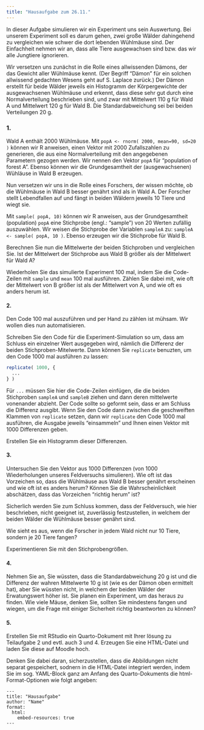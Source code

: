```yaml
---
title: "Hausaufgabe zum 26.11."
---
```


In dieser Aufgabe simulieren wir ein Experiment uns sein Auswertung. Bei unserem Experiment soll es darum gehen, zwei große Wälder dahingehend zu vergleichen wie schwer die dort lebenden Wühlmäuse sind. Der Einfachheit nehmen wir an, dass alle Tiere ausgewachsen sind bzw. das wir alle Jungtiere ignorieren.

Wir versetzen uns zunächst in die Rolle eines allwissenden Dämons, der das Gewicht aller Wühlmäuse kennt. (Der Begriff "Dämon" für ein solchen allwissend gedachten Wesens geht auf S. Laplace zurück.) Der Dämon erstellt für beide Wälder jeweils ein Histogramm der Körpergewichte der ausgewachsenen Wühlmäuse und erkennt, dass diese sehr gut durch eine Normalverteilung beschrieben sind, und zwar mit Mittelwert 110 g für Wald A und Mittelwert 120 g für Wald B. Die Standardabweichung sei bei beiden Verteilungen 20 g.

### 1.

Wald A enthält 2000 Wühlmäuse. Mit `popA <- rnorm( 2000, mean=90, sd=20 )` können wir R anweisen, einen Vektor mit 2000 Zufallszahlen zu generieren, die aus eine Normalverteilung mit den angegebenen Parametern gezogen werden. Wir nennen den Vektor `popA` für "population of forest A". Ebenso können wir die Grundgesamtheit der (ausgewachsenen) Wühläuse in Wald B erzeugen.

Nun versetzen wir uns in die Rolle eines Forschers, der wissen möchte, ob die Wühlmäuse in Wald B besser genährt sind als in Wald A. Der Forscher stellt Lebendfallen auf und fängt in beiden Wäldern jeweils 10 Tiere und wiegt sie.

Mit `sample( popA, 10)` können wir R anweisen, aus der Grundgesamtheit (population) `popA` eine Stichprobe (engl.: "sample") von 20 Werten zufällig auszuwählen. Wir weisen die Stichprobe der Variablen `sampleA` zu: `sampleA <- sample( popA, 10 )`. Ebenso erzeugen wir die Stichprobe für Wald B.

Berechnen Sie nun die Mittelwerte der beiden Stichproben und vergleichen Sie. Ist der Mittelwert der Stichprobe aus Wald B größer als der Mittelwert für Wald A?

Wiederholen Sie das simulierte Experiment 100 mal, indem Sie die Code-Zeilen mit `sample` und `mean` 100 mal ausführen. Zählen Sie dabei mit, wie oft der Mittelwert von B größer ist als der Mittelwert von A, und wie oft es anders herum ist.

#### 2.

Den Code 100 mal auszuführen und per Hand zu zählen ist mühsam. Wir wollen dies nun automatisieren.

Schreiben Sie den Code für die Experiment-Simulation so um, dass am Schluss ein einzelner Wert ausgegeben wird, nämlich die Differenz der beiden Stichproben-Mitelwerte. Dann können Sie `replicate` benuzten, um den Code 1000 mal ausführen zu lassen:

```r
replicate( 1000, {
  ...
} )
```

Für `...` müssen Sie hier die Code-Zeilen einfügen, die die beiden Stichproben `sampleA` und `sampleB` ziehen und dann deren mittelwerte vonenander abzieht. Der Code sollte so geformt sein, dass er am Schluss die Differenz ausgibt. Wenn Sie den Code dann zwischen die geschweiften Klammen von `replicate` setzen, dann wir `replicate` den Code 1000 mal ausführen, die Ausgabe jeweils "einsammeln" und Ihnen einen Vektor mit 1000 Differenzen geben.

Erstellen Sie ein Histogramm dieser Differenzen.

#### 3.

Untersuchen Sie den Vektor aus 1000 Differenzen (von 1000 Wiederholungen unseres Feldversuchs simulieren). Wie oft ist das Vorzeichen so, dass die Wühlmäuse aus Wald B besser genährt erscheinen und wie oft ist es anders herum? Können Sie die Wahrscheinlichkeit abschätzen, dass das Vorzeichen "richtig herum" ist?

Sicherlich werden Sie zum Schluss kommen, dass der Feldversuch, wie hier beschrieben, nicht geeignet ist, zuverlässig festzustellen, in welchem der beiden Wälder die Wühlmäuse besser genährt sind.

Wie sieht es aus, wenn die Forscher in jedem Wald nicht nur 10 Tiere, sondern je 20 Tiere fangen?

Experimentieren Sie mit den Stichprobengrößen.

#### 4.

Nehmen Sie an, Sie wüssten, dass die Standardabweichung 20 g ist und die Differenz der wahren Mittelwerte 10 g ist (wie es der Dämon oben ermittelt hat), aber Sie wüssten nicht, in welchem der beiden Wälder der Erwatungswert höher ist. Sie planen ein Experiment, um das heraus zu finden. Wie viele Mäuse, denken Sie, sollten Sie mindestens fangen und wiegen, um die Frage mit einiger Sicherheit richtig beantworten zu können?

#### 5. 

Erstellen Sie mit RStudio ein Quarto-Dokument mit Ihrer lösung zu Teilaufgabe 2 und evtl. auch 3 und 4. Erzeugen Sie eine HTML-Datei und laden Sie diese auf Moodle hoch.

Denken Sie dabei daran, sicherzustellen, dass die Abbildungen nicht separat gespeichert, sodnern in die HTML-Datei integriert werden, indem Sie im sog. YAML-Block ganz am Anfang des Quarto-Dokuments die html-Format-Optionen wie folgt angeben:

```
---
title: "Hausaufgabe"
author: "Name"
format:
  html:
    embed-resources: true
---    
```
